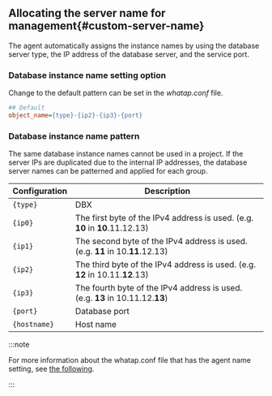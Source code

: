 ## Allocating the server name for management{#custom-server-name}

The agent automatically assigns the instance names by using the database server type, the IP address of the database server, and the service port.

### Database instance name setting option

Change to the default pattern can be set in the _whatap.conf_ file.

```ini title='whatap.conf'
## Default
object_name={type}-{ip2}-{ip3}-{port}
```

### Database instance name pattern

The same database instance names cannot be used in a project. If the server IPs are duplicated due to the internal IP addresses, the database server names can be patterned and applied for each group.

| Configuration     | Description                                                                      |
| ----------------- | -------------------------------------------------------------------------------- |
| `{type}`          | DBX                                                                              |
| `{ip0}`           | The first byte of the IPv4 address is used. (e.g. **10** in **10**.11.12.13)     |
| `{ip1}`           | The second byte of the IPv4 address is used. (e.g. **11** in 10.**11**.12.13)    |
| `{ip2}`           | The third byte of the IPv4 address is used. (e.g. **12** in 10.11.**12**.13)     |
| `{ip3}`           | The fourth byte of the IPv4 address is used. (e.g. **13** in 10.11.12.**13**)    |
| `{port}`          | Database port                                                                    |
| `{hostname}`      | Host name                                                                        |

:::note

For more information about the whatap.conf file that has the agent name setting, see [the following](agent-naming).

:::

